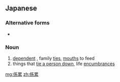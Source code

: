 ==Japanese==
{{ja-kanjitab|係|累}}

===Alternative forms===
* {{l|ja|繋累}}

===Noun===
{{ja-noun|けいるい}}

# [[dependent]] {{gloss|a person such as a child whom one supports}}, family [[tie]]s, [[mouth]]s to feed
# things that [[tie down|tie a person down]], life [[encumbrance]]s

[[mg:係累]]
[[zh:係累]]